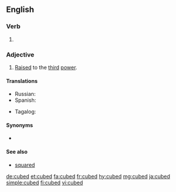 ==English==

===Verb===
{{head|en|verb form}}

# {{en-past of|cube}}

===Adjective===
{{en-adj|-}}

# {{label|en|mathematics}} [[raise|Raised]] to the [[third]] [[power]].

====Translations====
{{trans-top|raised to the third power}}
* Russian: {{t|ru|в кубе|tr=v kúb'e|sc=Cyrl}}
* Spanish: {{t|es|[[al]] [[cubo]]}}
{{trans-mid}}
* Tagalog: {{t|tl|binuok}}
{{trans-bottom}}

====Synonyms====
* {{l|mul|³}}

====See also====
* [[squared]]

[[de:cubed]]
[[et:cubed]]
[[fa:cubed]]
[[fr:cubed]]
[[hy:cubed]]
[[mg:cubed]]
[[ja:cubed]]
[[simple:cubed]]
[[fi:cubed]]
[[vi:cubed]]